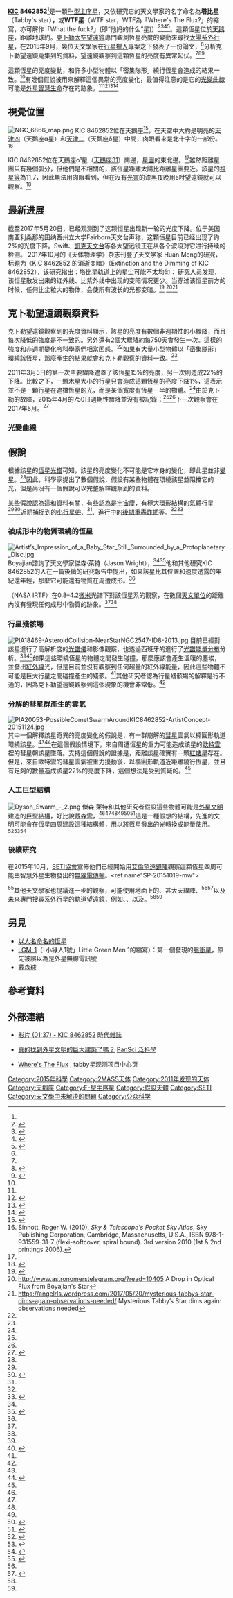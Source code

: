 {{noteTA
|1=zh-hant:克卜勒;zh-hans:开普勒;zh-hk:刻卜勒
}}{{Starbox begin |name=KIC 8462852}}
{{Starbox image
 | image = [[File:KIC_8462852_in_IR_and_UV.png|250px]]
 | caption = 紅外線和紫外線觀察下的KIC 8462852
 }}
{{Starbox observe
 | epoch = [[J2000.0|J2000.0]] ([[國際天球參考系統|ICRS]])
 | constell = [[天鵝座|天鵝座]]
 | ra = {{RA|20|06|15.457}}
 | dec = {{DEC|+44|27|24.61}}
 | appmag_v = {{val|p=+|11.705|0.017}}
 }}
{{Starbox character
 | type = [[主序星|主序星]]<ref name="arXiv:1509.03622"/>
 | class = [[黃-白矮星|F3 V/IV]]
 | r-i = 0.305
 | v-r = 0.349
 | b-v = 0.557
 | j-h = 0.212
 | j-k = 0.264
 }}
{{Starbox astrometry
 | dist_ly = 1480
 | dist_pc = 454
 | absmag_v = 3.08<ref name="arXiv:1509.03622"/><ref name="Bibcod:2013ApJS..208....9P"/><!--The 3.08 figure is quoted from Boyajian T. S et al 2015 despite the fact that a considerably dimmer value of 3.42 would be assumed if the Absolute Visual Magnitude was simply calculated from the apparent magnitude and distance. This is because the star lies more than 1000 light years away and so therefore a good percentage of its shortwave visible radiation has been scattered long before reaching Earth. So, the Absolute Visual Magnitude of 3.08 was calculated instead from a Bolometric Correction value taken from Pecaut & Mamajek 2013 -->
 }}
{{Starbox detail
 | component = A
 | mass = 1.43
 | radius = 1.58
 | luminosity_bolometric = 4.7
 | luminosity_visual = 5
 | gravity = {{val|4.0|0.2}}
 | temperature = {{val|6750|120}}
 | metal = {{val|0.0|0.1}}
 | rotation = {{val|0.8797|0.0001}} days<ref name="arXiv:1509.03622"/>
 | rotational_velocity = {{val|84|4}}
 | age = <!--Age (in years)-->
 }}
{{Starbox character|no_heading=y
 | component = B
 | class = M
}}
{{Starbox catalog
 | names = [[第谷第二星表|TYC]] 3162-665-1, [[2MASS|2MASS]] J20061546+4427248
 }}
{{Starbox reference
 | Simbad = TYC+3162-665-1
 | KIC = 8462852
 }}
{{Starbox end}}

'''[[克卜勒輸入星表|KIC]] 8462852'''<ref name="arXiv:1509.03622"/>是一顆[[黃-白矮星|F-型主序星]]，又依研究它的天文學家{{tsl|en|Tabetha S. Boyajian|塔贝萨·S·博雅吉安}}的名字命名為'''塔比星'''（Tabby's star）'''，'''或'''WTF星'''（WTF star，WTF為「Where's The Flux?」的縮寫，亦可解作「What the fuck?」(即“他妈的什么”星)）<ref name="PSU-20151015">{{Cite web|last = Wright|first = Jason|title = KIC 8462852: Where's the Flux?|url = http://sites.psu.edu/astrowright/2015/10/15/kic-8462852wheres-the-flux/|work = AstroWright|publisher = [[宾夕法尼亚州立大学|宾夕法尼亚州立大学]]|date = 15 October 2015|accessdate = 16 October 2015|archive-date = 2017-07-17|archive-url = https://web.archive.org/web/20170717092655/http://sites.psu.edu/astrowright/2015/10/15/kic-8462852wheres-the-flux/|dead-url = no}}</ref><ref name="CNN-20151016">{{Cite news|last = Newsome|first = John|title = Space anomaly gets extraterrestrial intelligence experts' attention|url = http://www.cnn.com/2015/10/15/world/extraterrestrial-intelligence-anomaly|date = 16 October 2015|work = [[有线电视新闻网|有线电视新闻网]]|accessdate = 16 October 2015|archive-date = 2017-04-20|archive-url = https://web.archive.org/web/20170420044209/http://www.cnn.com/2015/10/15/world/extraterrestrial-intelligence-anomaly/|dead-url = no}}</ref><ref name="FN-20151015">{{Cite news|author = Staff|title = Discovery of a strange star could mean alien life|url = http://fox43.com/2015/10/15/discovery-of-a-strange-star-could-mean-alien-life|date = 15 October 2015|work = [[Fox_News|Fox News]]|accessdate = 16 October 2015|archive-date = 2017-06-27|archive-url = https://web.archive.org/web/20170627013747/http://fox43.com/2015/10/15/discovery-of-a-strange-star-could-mean-alien-life/|dead-url = no}}</ref><ref name="UT-20151016">{{Cite web|last = King|first = Bob|title = What’s Orbiting KIC 8462852 – Shattered Comet or Alien Megastructure?|url = http://www.universetoday.com/122865/whats-orbiting-kic-8462852-shattered-comet-or-alien-megastructure/|date = 16 October 2015|work = [[Universe_Today|Universe Today]]|accessdate = 16 October 2015|archive-date = 2017-07-09|archive-url = https://web.archive.org/web/20170709234135/https://www.universetoday.com/122865/whats-orbiting-kic-8462852-shattered-comet-or-alien-megastructure/|dead-url = no}}</ref>。這顆恆星位於[[天鹅座|天鹅座]]，距離地球約{{Convert|454|pc|ly}}。[[克卜勒太空望遠鏡|克卜勒太空望遠鏡]]專門觀測恆星亮度的變動來尋找[[太陽系外行星|太陽系外行星]]，在2015年9月，幾位天文學家在[[行星獵人|行星獵人]]專案之下發表了一份論文，<ref name="arXiv:1509.03622"/>分析克卜勒望遠鏡蒐集到的資料，望遠鏡觀察到這顆恆星的亮度有異常起伏。<ref name="arXiv:1509.03622"/><ref name="ATL-20151013">{{Cite news|url = http://www.theatlantic.com/science/archive/2015/10/the-most-interesting-star-in-our-galaxy/410023/|title = The Most Mysterious Star in Our Galaxy|work = [[大西洋_(雜誌)|大西洋 (雜誌)]]|last1 = Andersen|first1 = Ross|date = 13 October 2015|accessdate = 13 October 2015|archive-date = 2015-12-24|archive-url = https://web.archive.org/web/20151224143543/http://www.theatlantic.com/science/archive/2015/10/the-most-interesting-star-in-our-galaxy/410023/|dead-url = no}}</ref><ref name="VRG-20151016">{{Cite web|last = Grush|first = Loren|title = Why it’s so hard for astronomers to discuss the possibility of alien life|url = http://www.theverge.com/2015/10/16/9553033/kepler-alien-megastructure-dyson-sphere-kic-8462852|date = 16 October 2015|work = [[The_Verge|The Verge]]|accessdate = 17 October 2015|archive-date = 2017-09-10|archive-url = https://web.archive.org/web/20170910220521/https://www.theverge.com/2015/10/16/9553033/kepler-alien-megastructure-dyson-sphere-kic-8462852|dead-url = no}}</ref>

這顆恆星的亮度變動，和許多小型物體以「密集隊形」繞行恆星會造成的結果一致。<ref name="ATL-20151013"/>有幾個假說被用來解釋這個異常的亮度變化，最值得注意的是它的[[光變曲線|光變曲線]]可能是[[外星人|外星智慧生命]]存在的跡象。<ref name="ATL-20151013"/><ref name="WP-20151015">{{Cite news|url = https://www.washingtonpost.com/news/morning-mix/wp/2015/10/15/the-strange-star-that-has-serious-scientists-talking-about-an-alien-megastructure/|title = The strange star that has serious scientists talking about an alien megastructure|work = [[The_Washington_Post|The Washington Post]]|first = Sarah|last = Kaplan|date = 15 October 2015|access-date = 15 October 2015|archive-date = 2017-07-10|archive-url = https://web.archive.org/web/20170710172857/https://www.washingtonpost.com/news/morning-mix/wp/2015/10/15/the-strange-star-that-has-serious-scientists-talking-about-an-alien-megastructure/|dead-url = no}}</ref><ref name="NSCI-20150918">{{Cite news|url = https://www.newscientist.com/article/dn28191-citizen-scientists-catch-cloud-of-comets-orbiting-distant-star/|title = Citizen scientists catch cloud of comets orbiting distant star|work = [[New_Scientist|New Scientist]]|last = Aron|first = Jacob|date = 18 September 2015|accessdate = 15 October 2015|archive-date = 2016-05-29|archive-url = https://web.archive.org/web/20160529091819/https://www.newscientist.com/article/dn28191-citizen-scientists-catch-cloud-of-comets-orbiting-distant-star/|dead-url = no}}</ref><ref name="SLT-20151015">{{Cite news|url = http://www.slate.com/blogs/bad_astronomy/2015/10/14/weird_star_strange_dips_in_brightness_are_a_bit_baffling.html|title = Did Astronomers Find Evidence of an Alien Civilization? (Probably Not. But Still Cool.)|work = {{tsl|en|Slate (magazine)||Slate}}|author1 = {{tsl|en|Phil Plait|}}|date = 14 October 2015|accessdate = 15 October 2015|archive-date = 2017-07-17|archive-url = https://web.archive.org/web/20170717234429/http://www.slate.com/blogs/bad_astronomy/2015/10/14/weird_star_strange_dips_in_brightness_are_a_bit_baffling.html|dead-url = no}}</ref>

== 視覺位置 ==
[[File:NGC_6866_map.png|thumb]]
KIC 8462852位在天鵝座<ref>{{Cite web|url = https://archive.stsci.edu/kepler/kic10/search.php?kic_kepler_id=8462852&action=Search|title = KIC10 Search Results|publisher = Space Telescope Science Institute|accessdate = 16 October 2015|archive-date = 2017-03-02|archive-url = https://web.archive.org/web/20170302143518/https://archive.stsci.edu/kepler/kic10/search.php?kic_kepler_id=8462852&action=Search|dead-url = no}}</ref>，在天空中大約是明亮的[[天津四|天津四]]（天鵝座α星）和[[天津二|天津二]]（天鵝座δ星）中間，肉眼看來是北十字的一部份。<ref name="STPSA">Sinnott, Roger W. (2010), ''Sky & Telescope's Pocket Sky Atlas'', Sky Publishing Corporation, Cambridge, Massachusetts, U.S.A., ISBN 978-1-931559-31-7 (flexi-softcover, spiral bound). 3rd version 2010 (1st & 2nd printings 2006).</ref>

KIC 8462852位在天鵝座ο¹星（[[天鵝座31|天鵝座31]]）南邊，{{link-en|NGC 6866|NGC 6866}}[[星團|星團]]的東北邊。<ref name="STPSA"/>雖然距離星團只有幾個弧分，但他們是不相關的，該恆星距離太陽比距離星團要近。該星的[[視星等|視星等]]為11.7，因此無法用肉眼看到，但在沒有[[光害|光害]]的漆黑夜晚用5吋望遠鏡就可以觀察。<ref>{{Cite web|url = http://www.virtualtelescope.eu/2015/10/16/kic-8462852-a-star-and-its-secrets/|title = The Virtual Telescope Project 2.0: KIC 8462852: A star and its secrets|date = 16 October 2015|accessdate = 2015-10-22|archive-date = 2017-07-02|archive-url = https://web.archive.org/web/20170702055125/http://www.virtualtelescope.eu/2015/10/16/kic-8462852-a-star-and-its-secrets/|dead-url = no}}</ref>

== 最新进展 ==
截至2017年5月20日，已经观测到了这颗恒星出现新一轮的光度下降。位于美国南亚利桑那的田纳西州立大学Fairborn天文台声称，这颗恒星目前已经出现了约2%的光度下降。Swift、[[凯克天文台|凯克天文台]]等各大望远镜正在从各个波段对它进行持续的检测。
2017年10月的《天体物理学》杂志刊登了天文学家 Huan Meng的研究，标题为《KIC 8462852 的消逝变暗》（Extinction and the Dimming of KIC 8462852），该研究指出：塔比星轨道上的星尘可能不太均匀：
研究人员发现，该恒星散发出来的红外线、比紫外线中出现的变暗情况更少。当穿过该恒星前方的时候，任何比尘粒大的物体，会使所有波长的光都变暗。<ref>{{cite web|url=http://iopscience.iop.org/article/10.3847/1538-4357/aa899c/meta;jsessionid=8274DB57C93860DBE428F35FA77F0389.ip-10-40-2-120}}</ref>
<ref>http://www.astronomerstelegram.org/?read=10405 {{Wayback|url=http://www.astronomerstelegram.org/?read=10405 |date=20210124075850 }} A Drop in Optical Flux from Boyajian's Star</ref><ref>https://angelrls.wordpress.com/2017/05/20/mysterious-tabbys-star-dims-again-observations-needed/ {{Wayback|url=https://angelrls.wordpress.com/2017/05/20/mysterious-tabbys-star-dims-again-observations-needed/ |date=20210127003807 }} Mysterious Tabby’s Star dims again: observations needed</ref>

== 克卜勒望遠鏡觀察資料 ==
克卜勒望遠鏡觀察到的光度資料顯示，該星的亮度有數個非週期性的小驟降，而且每次降低的強度是不一致的。另外還有2個大驟降約每750天會發生一次。這樣的強度和非週期變化令科學家們相當困惑。<ref name="SLT-20151015"/>如果有大量小型物體以「密集隊形」環繞該恆星，那麼產生的結果就會和克卜勒觀察的資料一致。<ref name="ATL-20151013"/>

2011年3月5日的第一次主要驟降遮蓋了該恆星15%的亮度，另一次則造成22%的下降。比較之下，一顆木星大小的行星只會造成這顆恆星的亮度下降1%，這表示並不是一顆行星在遮擋恆星的光，而是某個寬度有恆星一半的物體。<ref name="SLT-20151015"/>由於克卜勒的{{link-en|反作用輪|Reaction Wheel}}故障，2015年4月的750日週期性驟降並沒有被記錄；<ref name="arXiv:1509.03622"/><ref name="NSCI-20150918" />下一次觀察會在2017年5月。<ref>{{Cite news|url = http://www.thewatchers.adorraeli.com/2015/09/19/a-massive-cloud-of-comets-causing-an-unexplained-dip-in-a-distant-stars-glow/|title = Massive cloud of comets causing unexplained dip in a distant star's glow|work = The Watchers|date = 19 September 2015|accessdate = 2015-10-22|archive-date = 2016-03-04|archive-url = https://web.archive.org/web/20160304210957/http://www.thewatchers.adorraeli.com/2015/09/19/a-massive-cloud-of-comets-causing-an-unexplained-dip-in-a-distant-stars-glow/|dead-url = no}}</ref>


===光變曲線===
{{Gallery
| title  = KIC 8462852的光變曲線
| File:KIC 8462852 - gesamte Helligkeitsmessung von Kepler.png|KIC 8462852於2011年3月5日至2013年4月17日之間，所有的光變曲線資料。
|File:KIC 8462852 - Helligkeitseinbruch 05. März 2011.png|2011年3月5日（克卜勒觀測的第792日）
|File:KIC 8462852 - Helligkeitseinbruch 28. Februar 2013.png|2013年2月28日（克卜勒觀測的第1519日）
|File:KIC 8462852 - Helligkeitseinbruch 17. April 2013.png|2013年4月17日（克卜勒觀測的第1568日）
}}

==假說==
根據該星的[[恆星光譜|恆星光譜]]可知，該星的亮度變化不可能是它本身的變化，即此星並非[[變星|變星]]。<ref name="arXiv:1509.03622" />因此，科學家提出了數個假說，假設有某些物體在環繞該星並阻擋它的光，但是尚沒有一個假說可以完整解釋觀察到的資料。

某些假說認為這和資料{{link-en|偽缺陷|Artifact (error)}}有關，有些認為是[[宇宙塵|宇宙塵]]，有極大環形結構的氣體行星<ref name="AT-20151016" /><ref name="FRB-20151016">{{cite news |url=http://www.forbes.com/sites/ethansiegel/2015/10/16/bizarre-star-kic-8462852-an-alien-paradise-or-a-catastrophic-wasteland/ |title=No, Astronomers Probably Haven't Found 'Alien Megastructures' |work=[[Forbes|Forbes]] |last=Siegel |first=Ethan |date=2015-10-16 |accessdate=2015-10-17 |archive-date=2017-08-12 |archive-url=https://web.archive.org/web/20170812104447/https://www.forbes.com/sites/ethansiegel/2015/10/16/bizarre-star-kic-8462852-an-alien-paradise-or-a-catastrophic-wasteland/ |dead-url=no }}</ref>近期捕捉到的[[小行星帶|小行星帶]]、<ref name="arXiv:1509.03622" />、進行中的[[後期重轟炸期|後期重轟炸期]]等。<ref name="NASA-20151124"/><ref name="Lisse2015">{{cite journal |title=IRTF/SPeX Observations of the Unusual Kepler Light Curve System KIC8462852 |journal=The Astrophysical Journal Letters |first1=Carey |last1=Lisse |first2=Michael |last2=Sitko |first3=Massimo |last3=Marengo |volume=815 |issue=2 |at=L27 |date=December 2015 |doi=10.1088/2041-8205/815/2/L27 |bibcode=2015ApJ...815L..27L |arxiv=1512.00121}}</ref>

===被成形中的物質環繞的恆星===
[[File:Artist’s_Impression_of_a_Baby_Star_Still_Surrounded_by_a_Protoplanetary_Disc.jpg|thumb]]
Boyajian諮詢了天文學家傑森·萊特（Jason Wright），<ref name="UT-20151016" /><ref name="Laker">{{cite news |url=http://home.bt.com/news/science-news/alien-megastructure-may-explain-light-patterns-from-bizarre-star-say-scientists-11364010755958 |script-title=en:‘Alien megastructure’ may explain light patterns from ‘bizarre’ star, say scientists |work=BT.com |first=Chris |last=Laker |date=16 October 2015 |accessdate=17 October 2015 |archive-date=2017-07-29 |archive-url=https://web.archive.org/web/20170729215247/http://home.bt.com/news/science-news/alien-megastructure-may-explain-light-patterns-from-bizarre-star-say-scientists-11364010755958 |dead-url=no }}</ref>他和其他研究KIC 8462852的人在一篇後續的研究報告中提出，如果該星比其位置和速度透露的年紀還年輕，那麼它可能還有物質在周遭成形。<ref name="PSU-20151015" />

{{link-en|NASA紅外線望遠鏡設施|NASA Infrared Telescope Facility}}（NASA IRTF）在0.8–4.2[[微米|微米]]光譜下對該恆星系的觀察，在數個[[天文單位|天文單位]]的距離內沒有發現任何成形中物質的跡象。<ref name="NASA-20151124"/><ref name="Lisse2015"/>

===行星殘骸場===
[[File:PIA18469-AsteroidCollision-NearStarNGC2547-ID8-2013.jpg|thumb]]
目前已經對該星進行了高解析度的[[光譜學|光譜儀]]和影像觀察，也透過西班牙的{{link-en|北歐光學望遠鏡|Nordic Optical Telescope}}進行了[[光譜能量分布|光譜能量分布]]分析。<ref name="arXiv:1509.03622"/><ref name="AT-20151016">{{cite web |last=Rzetelny |first=Xaq |script-title=en:Something—we’re not sure what—is radically dimming a star’s light No satisfying explanations, but guesses range from comets to colliding planets. |url=http://arstechnica.com/science/2015/10/something-were-not-sure-what-is-radically-dimming-a-stars-light |date=16 October 2015 |work=[[Ars_Technica|Ars Technica]] |accessdate=17 October 2015 |archive-date=2015-10-18 |archive-url=https://web.archive.org/web/20151018155448/http://arstechnica.com/science/2015/10/something-were-not-sure-what-is-radically-dimming-a-stars-light/ |dead-url=no }}</ref>如果這些環繞恆星的物體之間發生碰撞，那麼應該會產生溫暖的塵埃，並發出[[紅外線|紅外線]]光，但是目前並沒有觀察到任何超量的紅外線能量，因此這些物體不可能是巨大行星之間碰撞產生的殘骸。<ref name="SLT-20151015"/>其他研究者認為行星殘骸場的解釋是行不通的，因為克卜勒望遠鏡觀察到這個現象的機會非常低。<ref name="arXiv:1509.03622" />

===分解的彗星群產生的雲氣===
[[File:PIA20053-PossibleCometSwarmAroundKIC8462852-ArtistConcept-20151124.jpg|thumb]]
其中一個解釋該星奇異的亮度變化的假說是，有一群崩解的[[彗星|彗星]]雲氣以橢圓形軌道環繞該星。<ref name="arXiv:1509.03622" /><ref name="PS-20151013">{{cite news |url=http://www.popsci.com/have-we-detected-alien-megastructures-around-distant-star |title=Have We Detected Megastructures Built By Aliens Around A Distant Star? Or Just A Cloud Of Comets? Scientists Want To Investigate Further |work=[[Popular_Science|Popular Science]] |last=Fecht |first=Sarah |date=13 October 2015 |accessdate=14 October 2015 |archive-date=2017-06-01 |archive-url=https://web.archive.org/web/20170601033925/http://www.popsci.com/have-we-detected-alien-megastructures-around-distant-star |dead-url=no }}</ref>在這個假設情境下，來自周遭恆星的重力可能造成該星的[[歐特雲|歐特雲]]裡的彗星朝該星墜落。支持這個假說的證據是，距離該星{{convert|885|AU|e9km|0|order=flip|sp=us|lk=out}}確實有一顆[[紅矮星|紅矮星]]存在。但是，來自歐特雲的彗星雲氣被重力擾動後，以橢圓形軌道近距離繞行恆星，並且有足夠的數量造成該星22%的亮度下降，這個想法是受到質疑的。<ref name="SLT-20151015" />

===人工巨型結構===
[[File:Dyson_Swarm_-_2.png|thumb]]
傑森·萊特和其他研究者假設這些物體可能是[[外星人|外星文明]]建造的[[巨型結構|巨型結構]]，好比說[[戴森球#戴森云|戴森雲]]，<ref name="PSU-20151015"/><ref name="ATL-20151013"/><ref name="PS-20151013" /><ref name="arXiv:1510.04606" /><ref name="ASTRON-20150915">{{cite press release |url=https://www.astron.nl/about-astron/press-public/news/werp/good-night-sleep-tight-advanced-alien-civilisations-rare-or-abse |title=Good night, sleep tight: Advanced alien civilisations rare or absent in the local Universe |publisher=[[ASTRON|ASTRON]] |date=15 September 2015 |accessdate=15 October 2015 |archive-url=https://web.archive.org/web/20151019112402/http://www.astron.nl/about-astron/press-public/news/werp/good-night-sleep-tight-advanced-alien-civilisations-rare-or-abse |archive-date=2015-10-19 |dead-url=yes }}</ref><ref name="IND-20151015">{{cite news |url=http://www.independent.co.uk/news/world/forget-water-on-mars-astronomers-may-have-just-found-giant-alien-megastructures-orbiting-a-star-near-a6693886.html |title=Astronomers may have found giant alien 'megastructures' orbiting star near the Milky Way |work=[[The_Independent|The Independent]] |last=Williams |first=Lee |date=15 October 2015 |accessdate=15 October 2015 |archive-date=2015-12-23 |archive-url=https://web.archive.org/web/20151223003949/http://www.independent.co.uk/news/world/forget-water-on-mars-astronomers-may-have-just-found-giant-alien-megastructures-orbiting-a-star-near-a6693886.html |dead-url=no }}</ref>這是一種假想的結構，先進的文明可能會在恆星四周建設這種結構體，用以將恆星發出的光轉換成能量使用。<ref name="JonesM2015">{{cite journal |title=Reconsidering macro-artefacts in SETI searches |journal={{tsl|en|Acta Astronautica|}} |last=Jones |first=Morris |volume=116 |pages=161–165 |date=November–December 2015 |doi=10.1016/j.actaastro.2015.07.011}}</ref><ref name="DC-20151014">{{cite web |last=O'Neill |first=Ian |title=Has Kepler Discovered an Alien Megastructure? |url=http://news.discovery.com/space/alien-life-exoplanets/has-kepler-discovered-an-alien-megastructure-151014.htm |date=14 October 2015 |work=[[探索傳播|探索傳播]] |accessdate=17 October 2015 |archive-date=2016-05-11 |archive-url=https://web.archive.org/web/20160511124127/http://news.discovery.com/space/alien-life-exoplanets/has-kepler-discovered-an-alien-megastructure-151014.htm |dead-url=no }}</ref><ref name="SR-20150929">{{cite web |last=Siemion |first=Andrew |authorlink=安德魯·帕特里克·樊尚·謝苗 |title=Prepared Statement by Andrew Siemion - Hearing on Astrobiology Status Report - House Committee on Science, Space, and Technology |url=http://www.spaceref.com/news/viewsr.html?pid=47887 |date=29 September 2015 |work=SpaceRef.com |accessdate=19 October 2015 }}</ref>

=== 後續研究 ===
在2015年10月，[[SETI協會|SETI協會]]宣佈他們已經開始用[[艾倫望遠鏡陣|艾倫望遠鏡陣]]觀察這顆恆星四周可能由智慧外星生物發出的[[無線電頻率|無線電傳輸]]。<ref name"SP-20151019-mw">{{cite news |last=Wall |first=Mike |title=Search For Intelligent Aliens Near Bizarre Dimming Star Has Begun |url=http://www.space.com/30855-alien-life-search-kepler-megastructure.html |date=19 October 2015 |work={{tsl|en|Space.com|}} |accessdate=20 October 2015 |archive-date=2020-04-05 |archive-url=https://web.archive.org/web/20200405094628/https://www.space.com/30855-alien-life-search-kepler-megastructure.html |dead-url=no }}</ref><ref>{{cite news|url=http://www.businessinsider.com/search-for-aliens-at-kic-8462852-2015-10|title=Search for aliens at KIC 8462852|author=|date=23 October 2015|work=Business Insider|accessdate=2015-10-26|archive-date=2019-10-09|archive-url=https://web.archive.org/web/20191009124116/https://www.businessinsider.com/search-for-aliens-at-kic-8462852-2015-10|dead-url=no}}</ref>其他天文學家也提議進一步的觀察，可能使用地面上的{{link-en|綠岸天文望遠鏡|Green Bank Telescope}}、[[甚大天線陣|甚大天線陣]]、<ref name="AT-20151016"/><ref name="CNET-20151017">{{cite news |last=Mack |first=Eric |title=The story behind 'alien megastructures' scientists may have found (but probably didn't) |url=http://www.cnet.com/news/the-full-story-behind-the-alien-megastructures-scientists-may-have-found-but-probably-didnt/ |date=17 October 2015 |work=[[CNET|CNET]] |accessdate=19 October 2015 |archive-date=2020-12-25 |archive-url=https://web.archive.org/web/20201225065058/https://www.cnet.com/news/the-full-story-behind-the-alien-megastructures-scientists-may-have-found-but-probably-didnt/ |dead-url=no }}</ref>以及未來專門搜尋[[系外行星學|系外行星]]的軌道望遠鏡，例如{{link-en|寬視野紅外線巡天望遠鏡|Wide Field Infrared Survey Telescope}}、{{link-en|系外行星掩星任務衛星|Transiting Exoplanet Survey Satellite}}、以及{{link-en|行星掩星與星震探測衛星|PLATO (spacecraft)}}。<ref name="arXiv:1510.04606"/><ref name="SR-20150929" />

== 另見 ==
{{Portal|天文學|太空}}
* [[以人名命名的恆星|以人名命名的恆星]]
* [[PSR_B1919+21|LGM-1]]（「小綠人1號」Little Green Men 1的縮寫）：第一個發現的[[脈衝星|脈衝星]]，原先被誤以為是外星無線電訊號
* [[戴森球|戴森球]]

== 參考資料 ==
{{Reflist|30em|refs = <ref name="arXiv:1509.03622">{{cite arXiv |title=Planet Hunters X. KIC 8462852 - Where's the Flux? |eprint=1509.03622 |class=astro-ph.SR |last1=Boyajian |first1=T. S. |last2=LaCourse |first2=D. M. |last3=Rappaport |first3=S. A. |last4=Fabrycky |first4=D. |last5=Fischer |first5=D. A. |last6=Gandolfi |first6=D. |last7=Kennedy |first7=G. M. |last8=Liu |first8=M. C. |last9=Moor |first9=A. |last10=Olah |first10=K. |last11=Vida |first11=K. |last12=Wyatt |first12=M. C. |last13=Best |first13=W. M. J. |last14=Ciesla |first14=F. |last15=Csak |first15=B. |last16=Dupuy |first16=T. J. |last17=Handler |first17=G. |last18=Heng |first18=K. |last19=Korhonen |first19=H. |last20=Kovacs |first20=J. |last21=Kozakis |first21=T. |last22=Kriskovics |first22=L. |last23=Schmitt |first23=J. R. |last24=Szabo |first24=Gy. |last25=Szabo |first25=R. |last26=Wang |first26=J. |last27=Goodman |first27=S. |last28=Hoekstra |first28=A. |last29=Jek |first29=K. J. |authorlink=Tabetha S. Boyajian |display-authors=5 |date=11 September 2015}} Submitted to [[Monthly_Notices_of_the_Royal_Astronomical_Society|Monthly Notices of the Royal Astronomical Society]].</ref>
<ref name="arXiv:1510.04606">{{cite journal |last1=Wright |first1=Jason T. |last2=Cartier |first2=Kimberly M. S. |last3=Zhao |first3=Ming |last4=Jontof-Hutter |first4=Daniel |last5=Ford |first5=Eric B. |title=The G Search For Extraterrestrial Civilizations With Large Energy Supplies. IV. The Signatures And Information Content Of Transiting Megastructures |url=http://arxiv.org/abs/1510.04606 |journal=[[arXiv|arXiv]] |accessdate=16 October 2015 |date=15 October 2015 |archive-date=2019-08-30 |archive-url=https://web.archive.org/web/20190830182914/https://arxiv.org/abs/1510.04606 |dead-url=no }} Submitted to [[The_Astrophysical_Journal|The Astrophysical Journal]].</ref>

<ref name="Bibcod:2013ApJS..208....9P">{{cite journal | last1=Pecaut | first1=Mark J. | last2=Mamajek | first2=Eric E. | title=Intrinsic Colors, Temperatures, and Bolometric Corrections of Pre-main-sequence Stars | date=10 July 2013 | url=http://iopscience.iop.org/article/10.1088/0067-0049/208/1/9 | journal=[[The_Astrophysical_Journal|The Astrophysical Journal]] | publisher={{tsl|en|IOP Publishing|}} | publication-date=4 September 2013 | volume=208 | issue=1 | pages=9 | arxiv=1307.2657 | bibcode=2013ApJS..208....9P | doi=10.1088/0067-0049/208/1/9 | access-date=2015-10-23 | archive-date=2021-11-15 | archive-url=https://web.archive.org/web/20211115000842/https://iopscience.iop.org/article/10.1088/0067-0049/208/1/9 | dead-url=no }}</ref>
<ref name="NASA-20151124">{{cite web |url=http://www.nasa.gov/feature/jpl/strange-star-likely-swarmed-by-comets |title=Strange Star Likely Swarmed by Comets |publisher=[[NASA|NASA]] |last1=Clavin |first1=Whitney |last2=Johnson |first2=Michele |date=24 November 2015 |accessdate=24 November 2015 |archive-date=2020-04-17 |archive-url=https://web.archive.org/web/20200417055507/https://www.nasa.gov/feature/jpl/strange-star-likely-swarmed-by-comets/ |dead-url=no }}</ref>
}}

== 外部連結 ==
{{commons}}
* {{en}}[http://time.com/4074957/flickering-star-aliens/ 影片 (01:37) - KIC 8462852] {{Wayback|url=http://time.com/4074957/flickering-star-aliens/ |date=20201108104004 }} [[時代雜誌|時代雜誌]]
* {{zh-tw}} [http://pansci.asia/archives/87228 真的找到外星文明的巨大建築了嗎？] {{Wayback|url=http://pansci.asia/archives/87228 |date=20201020225615 }} [[PanSci_泛科學|PanSci 泛科學]]
* {{en}}[http://www.wherestheflux.com/ Where's The Flux] {{Wayback|url=http://www.wherestheflux.com/ |date=20210102044623 }}, tabby星观测项目中心页

{{系外行星}}
{{Extraterrestrial life}}
{{天鹅座恒星}}

[[Category:2015年科學|Category:2015年科學]]
[[Category:2MASS天体|Category:2MASS天体]]
[[Category:2011年发现的天体|Category:2011年发现的天体]]
[[Category:天鹅座|Category:天鹅座]]
[[Category:F-型主序星|Category:F-型主序星]]
[[Category:假設天體|Category:假設天體]]
[[Category:SETI|Category:SETI]]
[[Category:天文學中未解決的問題|Category:天文學中未解決的問題]]
[[Category:公众科学|Category:公众科学]]